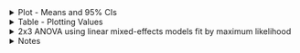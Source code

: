 <!-- Plot -->

<details>
  <summary>
  Plot - Means and 95% CIs
  </summary>
  
<br>
  
```r
source('r-scripts/freq-judge/freq_judge_filter.R')
source('r-scripts/freq-judge/freq_judge_plot.R')

include_graphics(
  file.path(main_dir,"plots/freq-judge/plt_fj_means.png")
)
```

<br>

</details>

<details>
  <summary>
  Table - Plotting Values
  </summary>
  
<br>

```r
kable(fj_bar_tab, 'html', digits = 3) %>%
  kable_classic(full_width = T, position = "center", html_font = "Arial")
```

<br>

</details>

<details>
  <summary>
  2x3 ANOVA using linear mixed-effects models fit by maximum likelihood
  </summary>
  
```r
source('r-scripts/freq-judge/freq_judge_analysis.R')
```

<br>

<h4> Main Effects </h4>

```r
kable(aov_2x3, 'html', digits = 3) %>%
  kable_classic(full_width = T, position = "center", html_font = "Arial")
```

```r
df_diffs <- c(NA, diff(aov_2x3$df))
l_rats <- round(aov_2x3$L.Ratio, 2)
p_vals <- ifelse(aov_2x3$p.value < 0.001,
  "< 0.001", round(aov_2x3$p.value, 3)
)
BF_vals <-
  ifelse(aov_2x3$BF_10 > 150, "> 150",
    ifelse(aov_2x3$BF_10 < .01, "< .01",
      round(aov_2x3$BF_10, 3)
    )
  )
```

**Main Effect of Condition:**

$\chi^2(`r df_diffs[2]`) = `r l_rats[2]`$, $p = `r p_vals[2]`$, $BF_{10} = `r BF_vals[2]`$

**Main Effect of Value (High vs. Low):**

$\chi^2(`r df_diffs[3]`) = `r l_rats[3]`$, $p `r p_vals[3]`$, $BF_{10} `r BF_vals[3]`$

**Interaction:**

$\chi^2(`r df_diffs[4]`) = `r l_rats[4]`$, $p = `r p_vals[4]`$, $BF_{10} = `r BF_vals[4]`$

<br>

<h4> Planned Contrasts </h4>

```r
kable(pc, 'html', digits = 3) %>%
  kable_classic(full_width = T, position = "center", html_font = "Arial")
```

```r
b_vals <- round(pc$Value, 3)
t_stat <- round(pc$`t-value`, 2)
df_vals <- pc$DF
p_vals <- ifelse(pc$`p-value` < 0.001, 
                 '< 0.001', round(pc$`p-value`, 3))
r_vals <- round(pc$r_effect, 3)
```

**No Extreme vs. Extreme First:**

$b = `r b_vals[2]`$, $t(`r df_vals[2]`) = `r t_stat[2]`$, $p = `r p_vals[2]`$, $r = `r r_vals[2]`$

**Extreme Last vs. Extreme First:**

$b = `r b_vals[3]`$, $t(`r df_vals[3]`) = `r t_stat[3]`$, $p = `r p_vals[3]`$, $r = `r r_vals[3]`$

**No Extreme vs. Extreme First | Value (High vs. Low):**

$b = `r b_vals[5]`$, $t(`r df_vals[5]`) = `r t_stat[5]`$, $p = `r p_vals[5]`$, $r = `r r_vals[5]`$

**Extreme Last vs. Extreme First | Value (High vs. Low):**

$b = `r b_vals[6]`$, $t(`r df_vals[6]`) = `r t_stat[6]`$, $p = `r p_vals[6]`$, $r = `r r_vals[6]`$

- IMPORTANT: p-values were adjusted for a one-sided hypothesis only for the first two planned contrasts. Since the interaction had no predicted direction, they were left as two-sided.

<br>

<h4> Welch Two-Sided T-test </h4>

```r
t_stat <- round(welch_NE_v_E2$statistic, 2)
df <- round(welch_NE_v_E2$parameter, 2)
p_val <- round(welch_NE_v_E2$p.value, 3)
d_val <- round(d_NE_v_E2$estimate, 2)
```

**No Extreme vs. Extreme Last:**

$t(`r df`) = `r t_stat`$, $p = `r p_val`$, $d = `r d_val`$

<br>

</details>

<!-- Notes -->

<details>
  <summary>
  Notes
  </summary>

- ANOVA was conducted only on judgements for the risky extreme values (+20 and +80).

- NE = No Extreme; E1 = Extreme First; E2 = Extreme Last

- Bayes Factors are reported as Inverse Bayes Factors, this means larger values
indicate greater support for the effect. Anything less than 1 should be considered as contributing no evidence.


</details>